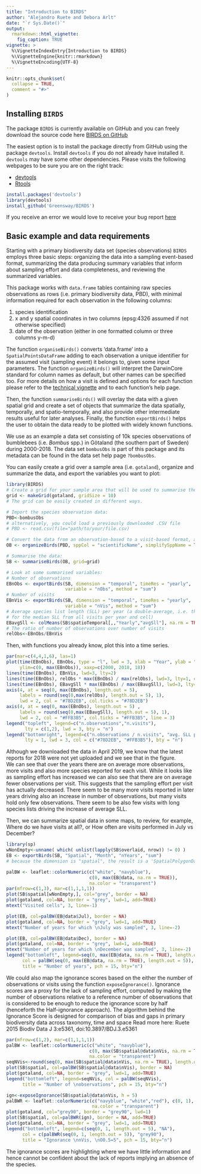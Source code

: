 ```yaml
---
title: "Introduction to BIRDS"
author: "Alejandro Ruete and Debora Arlt"
date: "`r Sys.Date()`"
output: 
  rmarkdown::html_vignette:
    fig_caption: TRUE
vignette: >
  %\VignetteIndexEntry{Introduction to BIRDS}
  %\VignetteEngine{knitr::rmarkdown}
  %\VignetteEncoding{UTF-8}
---
```


```r
knitr::opts_chunk$set(
  collapse = TRUE,
  comment = "#>"
)
```
## Installing `BIRDS`

The package `BIRDS` is currently available on GitHub and you can freely download 
the source code here [BIRDS on GitHub](https://github.com/Greensway/BIRDS)

The easiest option is to install the package directly from GitHub using the 
package `devtools`.  Install `devtools` if you do not already have installed it.
`devtools` may have some other dependencies. Please visits the following webpages 
to be sure you are on the right track:

* [devtools](https://www.r-project.org/nosvn/pandoc/devtools.html)  
* [Rtools](https://cran.r-project.org/bin/windows/Rtools/) 

```r
install.packages('devtools')
library(devtools)
install_github('Greensway/BIRDS')
```

If you receive an error we would love to receive your bug report 
[here](https://github.com/Greensway/BIRDS/issues)

## Basic example and data requirements

Starting with a primary biodiversity data set (species observations) `BIRDS` employs 
three basic steps: organizing the data into a sampling event-based format, summarizing
the data producing summary variables that inform about sampling effort and 
data completeness, and reviewing the summarized variables.

This package works with `data.frame` tables containing raw species observations 
as rows (i.e. primary biodiversity data, PBD), with minimal information required
for each observation in the following columns:

1. species identification 
2. x and y spatial coordinates in two columns (epsg:4326 assumed if not otherwise 
specified)
3. date of the observation (either in one formatted column or three columns y-m-d)

The function `organiseBirds()` converts ‘data.frame’ into a `SpatialPointsDataFrame`
adding to each observation a unique identifier for the assumed visit (sampling event) 
it belongs to, given some input parameters. The function `organizeBirds()` will interpret 
the DarwinCore standard for column names as default, but other names can be specified 
too. For more details on how a visit is defined and options for each function please
refer to the [technical vignette](https://greensway.github.io/BIRDS/articles/technical_details.html) and to 
each function's help page.  

Then, the function `summariseBirds()` will overlay the data with a given spatial
grid and create a set of objects that summarize the data spatially, temporally, 
and spatio-temporally, and also provide other intermediate results useful for 
later analyses. Finally, the function `exportBirds()` helps the user to obtain 
the data ready to be plotted with widely known functions. 

We use as an example a data set consisting of 10k species observations of 
bumblebees (i.e. *Bombus* spp.) in Götaland (the southern part of Sweden) during
2000-2018. The data set `bombusObs` is part of this package and its metadata
can be found in the data set help page `?bombusObs`.  

You can easily create a grid over a sample area (i.e. `gotaland`), organize and 
summarize the data, and export the variables you want to plot:

```r
library(BIRDS)
# Create a grid for your sample area that will be used to summarise the data:
grid <- makeGrid(gotaland, gridSize = 10)
# The grid can be easily created in different ways. 

# Import the species observation data:
PBD<-bombusObs
# alternatively, you could load a previously downloaded .CSV file 
# PBD <- read.csv(file="path/to/your/file.csv)

# Convert the data from an observation-based to a visit-based format, adding a unique identifier for each visit:
OB <- organizeBirds(PBD, sppCol = "scientificName", simplifySppName = TRUE)

# Summarise the data:
SB <- summariseBirds(OB, grid=grid)

# Look at some summarised variables:
# Number of observations
EBnObs <- exportBirds(SB, dimension = "temporal", timeRes = "yearly", 
                      variable = "nObs", method = "sum")
# Number of visits
EBnVis <- exportBirds(SB, dimension = "temporal", timeRes = "yearly", 
                      variable = "nVis", method = "sum")
# Average species list length (SLL) per year (a double-average, i.e. the mean over cell values
# for the median SLL from all visits per year and cell) 
EBavgSll <- colMeans(SB$spatioTemporal[,,"Yearly","avgSll"], na.rm = TRUE)
# The ratio of number of observations over number of visits
relObs<-EBnObs/EBnVis
```

Then, with functions you already know, plot this into a time series.
```r
par(mar=c(4,4,1,6), las=1)
plot(time(EBnObs), EBnObs, type = "l", lwd = 3, xlab = "Year", ylab = "Number", 
     ylim=c(0, max(EBnObs)), xaxp=c(2000, 2018, 18))
lines(time(EBnObs), EBnVis, lwd=3, lty=2)
lines(time(EBnObs), relObs * max(EBnObs) / max(relObs), lwd=3, lty=1, col="#78D2EB")
lines(time(EBnObs), EBavgSll * max(EBnObs) / max(EBavgSll), lwd=3, lty=1, col="#FFB3B5")
axis(4, at = seq(0, max(EBnObs), length.out = 5), 
     labels = round(seq(0,max(relObs), length.out = 5), 1), 
     lwd = 2, col = "#78D2EB", col.ticks = "#78D2EB")
axis(4, at = seq(0, max(EBnObs), length.out = 5) , 
     labels = round(seq(0,max(EBavgSll), length.out = 5), 1), 
     lwd = 2, col = "#FFB3B5", col.ticks = "#FFB3B5", line = 3)
legend("topleft", legend=c("n.observations","n.visits"), 
       lty = c(1,2), lwd = 3, bty = "n")
legend("bottomright", legend=c("n.observations / n.visits", "avg. SLL per cell"),
       lty = 1, lwd = 3, col = c("#78D2EB", "#FFB3B5"), bty = "n")
```  

Although we downloaded the data in April 2019, we know that the latest reports
for 2018 were not yet uploaded and we see that in the figure.  
We can see that over the years there are on average more observations, more visits and 
also more species reported for each visit. While it looks like as sampling effort has increased
we can also see that there are on average fewer observations per visit. This suggests that the 
sampling effort per visit has actually decreased. There seem to be many more visits reported
in later years driving also an increase in number of observations, but many visits hold only few observations.
There seem to be also few visits with long species lists driving the increase of average SLL.

Then, we can summarize spatial data in some maps, to review, for example, 
Where do we have visits at all?, or How often are visits performed in July vs December?  

```r
library(sp)
wNonEmpty<-unname( which( unlist(lapply(SB$overlaid, nrow)) != 0) )
EB <- exportBirds(SB, "Spatial", "Month", "nYears", "sum")
# because the dimension is "spatial", the result is a 'SpatialPolygonDataFrame'

palBW <- leaflet::colorNumeric(c("white", "navyblue"), 
                               c(0, max(EB@data, na.rm = TRUE)), 
                               na.color = "transparent")
par(mfrow=c(1,3), mar=c(1,1,1,1))
plot(SB$spatial[wNonEmpty,], col="grey", border = NA)
plot(gotaland, col=NA, border = "grey", lwd=1, add=TRUE)
mtext("Visited cells", 3, line=-1)

plot(EB, col=palBW(EB@data$Jul), border = NA)
plot(gotaland, col=NA, border = "grey", lwd=1, add=TRUE)
mtext("Number of years for which \nJuly was sampled", 3, line=-2)

plot(EB, col=palBW(EB@data$Dec), border = NA)
plot(gotaland, col=NA, border = "grey", lwd=1, add=TRUE)
mtext("Number of years for which \nDecember was sampled", 3, line=-2)
legend("bottomleft", legend=seq(0, max(EB@data, na.rm = TRUE), length.out = 5),
      col = palBW(seq(0, max(EB@data, na.rm = TRUE), length.out = 5)),
      title = "Number of years", pch = 15, bty="n")
```
  

We could also map the ignorance scores based on the either the number of observations 
or visits using the function `exposeIgnorance()`. Ignorance scores are a proxy 
for the lack of sampling effort, computed by making the number of observations 
relative to a reference number of observations that is considered to be enough to 
reduce the ignorance score by half (henceforth the Half-ignorance approach).
The algorithm behind the Ignorance Score is designed for comparison of bias and 
gaps in primary biodiversity data across taxonomy, time and space
 Read more here: Ruete 2015 Biodiv Data J 3:e5361, doi:10.3897/BDJ.3.e5361
 
```r
par(mfrow=c(1,2), mar=c(1,1,1,1))
palBW <- leaflet::colorNumeric(c("white", "navyblue"), 
                               c(0, max(SB$spatial@data$nVis, na.rm = TRUE)), 
                               na.color = "transparent")
seqNVis<-round(seq(0, max(SB$spatial@data$nVis, na.rm = TRUE), length.out = 5))
plot(SB$spatial, col=palBW(SB$spatial@data$nVis), border = NA)
plot(gotaland, col=NA, border = "grey", lwd=1, add=TRUE)
legend("bottomleft", legend=seqNVis, col = palBW(seqNVis),
      title = "Number of \nobservations", pch = 15, bty="n")

ign<-exposeIgnorance(SB$spatial@data$nVis, h = 5)
palBWR <- leaflet::colorNumeric(c("navyblue", "white","red"), c(0, 1), 
                                na.color = "transparent")
plot(gotaland, col="grey90", border = "grey90", lwd=1)
plot(SB$spatial, col=palBWR(ign), border = NA, add=TRUE)
plot(gotaland, col=NA, border = "grey", lwd=1, add=TRUE)
legend("bottomleft", legend=c(seq(0, 1, length.out = 5), "NA"),
      col = c(palBWR(seq(0, 1, length.out = 5)), "grey90"),
      title = "Ignorance \nnVis, \nO0.5=5", pch = 15, bty="n")
```  
  
The ignorance scores are highlighting where we have little information and hence cannot be 
confident about the lack of reports implying an absence of the species. 

<!-- Or we could connect to other packages like `vegan` to continue with community analyses. -->
<!-- In this case, we create a community matrix using the visits as sampling units,  -->
<!-- summarizing for each grid cell the number of visits a species was observed (i.e.  -->
<!-- ignoring replicates within visits). -->

<!-- ```{r community richness, fig.show='hold', fig.width=7, message=FALSE} -->
<!-- ## Community analysis -->
<!-- CM <- communityMatrix(SB, sampleUnit="visit") -->
<!-- library(vegan) -->
<!-- sp1 <- specaccum(CM, method = "exact") -->
<!-- par(mar=c(4,4,1,1), xlog=TRUE, las=1) -->
<!-- plot(sp1, ci.type="poly", col="blue", lwd=2, ci.lty=0,  -->
<!--      ci.col="lightblue", log="x",   -->
<!--      xlab="Number of grid cells sampled",  -->
<!--      ylab="Species richness",  -->
<!--      main="Species accumulation curve") -->
<!-- ``` -->
